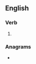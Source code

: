 ==English==

===Verb===
{{head|en|verb form}}

# {{en-past of|encase}}

===Anagrams===
* {{anagrams|en|a=acdeens|candees|decanes|seanced|séanced}}